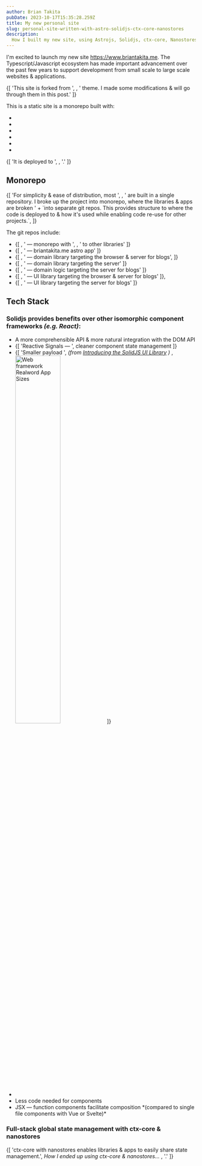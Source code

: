 ```yaml
---
author: Brian Takita
pubDate: 2023-10-17T15:35:28.259Z
title: My new personal site
slug: personal-site-written-with-astro-solidjs-ctx-core-nanostores
description:
  How I built my new site, using Astrojs, Solidjs, ctx-core, Nanostores, Tailwind.
---
```


I'm excited to launch my new site https://www.briantakita.me. The Typescript/Javascript ecosystem has made important
advancement over the past few years to support development from small scale to large scale websites & applications.
<p>
	{[
		'This site is forked from ',
		<Atb innerText="AstroPaper" href="https://astro-paper.pages.dev/"/>,
		' theme. I made some modifications & will go through them in this post.'
	]}
</p>
This is a static site is a monorepo built with:
<ul>
	<li><Atb innerText="Bun" href="https://bun.sh//"/></li>
	<li><Atb innerText="Astrojs" href="https://astro.build/"/></li>
	<li><Atb innerText="Nanostores" href="https://github.com/nanostores/nanostores/"/></li>
	<li><Atb_ctx_core/></li>
	<li><Atb innerText="Solidjs" href="https://www.solidjs.com/"/></li>
	<li><Atb innerText="TailwindCSS" href="https://tailwindcss.com/"/></li>
</ul>
<p>
	{[
		'It is deployed to ',
		<Atb innerText="Vercel" href="https://vercel.com"/>,
		'.'
	]}
</p>

## Monorepo

<p>
	{[
		'For simplicity & ease of distribution, most ',
		<Atb innerText="Astro Themes" href="https://astro.build/themes/"/>,
		' are built in a single repository. I broke up the project into monorepo, where the libraries & apps are broken ' +
		`into separate git repos. This provides structure to where the code is deployed to & how it's used while enabling
		code re-use for other projects.`,
	]}
</p>
The git repos include:
<ul>
	<li>
		{[
			<Atb innerText="btakita/briantakita.me-dev" href="https://github.com/btakita/briantakita.me-dev"/>,
			' — monorepo with ',
			<Atb innerText="git submodules" href="https://git-scm.com/book/en/v2/Git-Tools-Submodules"/>,
			' to other libraries'
		]}
	</li>
	<li>
		{[
			<Atb innerText="btakita/briantakita.me" href="https://github.com/btakita/briantakita.me"/>,
			' — briantakita.me astro app'
		]}
	</li>
	<li>
		{[
			<Atb innerText="btakita/domain--all--blog" href="https://github.com/btakita/domain--all--blog"/>,
			' —  domain library targeting the browser & server for blogs',
		]}
	</li>
	<li>
		{[
			<Atb innerText="btakita/domain--server" href="https://github.com/btakita/domain--server"/>,
			' — domain library targeting the server'
		]}
	</li>
	<li>
		{[
			<Atb innerText="btakita/domain--server--blog" href="https://github.com/btakita/domain--server--blog"/>,
			' —  domain logic targeting the server for blogs'
		]}
	</li>
	<li>
		{[
			<Atb innerText="btakita/ui--all--blog" href="https://github.com/btakita/ui--all--blog"/>,
			' — UI library targeting the browser & server for blogs'
		]},
	</li>
	<li>
		{[
			<Atb innerText="btakita/ui--server--blog" href="https://github.com/btakita/ui--server--blog"/>,
			' — UI library targeting the server for blogs'
		]}
	</li>
</ul>

## Tech Stack

### Solidjs provides benefits over other isomorphic component frameworks *(e.g. React)*:

<ul>
	<li>A more comprehensible API & more natural integration with the DOM API</li>
	<li>
		{[
			'Reactive Signals — ',
			<Atb href="https://dev.to/this-is-learning/react-vs-signals-10-years-later-3k71">
				cleaner component state management
			</Atb>
		]}
	</li>
	<li>
		{[
			'Smaller payload ',
			<em>
				(from
				<a href="https://dev.to/ryansolid/introducing-the-solidjs-ui-library-4mck"> Introducing the SolidJS UI Library</a>
				)
			</em>,
			<img width="50%" src="/assets/images/web-framework-realworld-app-sizes.png" alt="Web framework Realword App Sizes"/>
		]}
	</li>
	<li>
		<Atb children="Fast" href="https://krausest.github.io/js-framework-benchmark/2023/table_chrome_118.0.5993.70.html"/>
	</li>
	<li>Less code needed for components</li>
	<li>JSX — function components facilitate composition *(compared to single file components with Vue or Svelte)*</li>
</ul>

### Full-stack global state management with ctx-core & nanostores

<p>
	{[
		'ctx-core with nanostores enables libraries & apps to easily share state management.',
		<Cite ctx={props.ctx} uuid={uuid_()}>
			<Atb href="/posts/my-history-with-state-management-and-ctx-core-nanostores">
				How I ended up using ctx-core & nanostores…
			</Atb>
		</Cite>,
		'.'
	]}
</p>
<Citation_list ctx={props.ctx}/>
